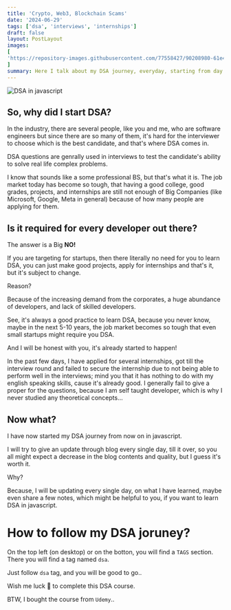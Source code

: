```yaml
---
title: 'Crypto, Web3, Blockchain Scams'
date: '2024-06-29'
tags: ['dsa', 'interviews', 'internships']
draft: false
layout: PostLayout
images:
[
'https://repository-images.githubusercontent.com/77558427/90208980-61e4-11e9-8451-7fc1d84edd95',
]
summary: Here I talk about my DSA journey, everyday, starting from day 1
---
```


![DSA in javascript](https://repository-images.githubusercontent.com/77558427/90208980-61e4-11e9-8451-7fc1d84edd95)

## So, why did I start DSA?

In the industry, there are several people, like you and me, who are software engineers but since there are so many of them, it's hard for the interviewer to choose which is the best candidate, and that's where DSA comes in.

DSA questions are genrally used in interviews to test the candidate's ability to solve real life complex problems.

I know that sounds like a some professional BS, but that's what it is. The job market today has become so tough, that having a good college, good grades, projects, and internships are still not enough of Big Companies (like Microsoft, Google, Meta in general) because of how many people are applying for them.

## Is it required for every developer out there?

The answer is a Big **NO!**

If you are targeting for startups, then there literally no need for you to learn DSA, you can just make good projects, apply for internships and that's it, but it's subject to change.

Reason?

Because of the increasing demand from the corporates, a huge abundance of developers, and lack of skilled developers.

See, it's always a good practice to learn DSA, because you never know, maybe in the next 5-10 years, the job market becomes so tough that even small startups might require you DSA.

And I will be honest with you, it's already started to happen!

In the past few days, I have applied for several internships, got till the interview round and failed to secure the internship due to not being able to perform well in the interviews; mind you that it has nothing to do with my english speaking skills, cause it's already good. I generally fail to give a proper for the questions, because I am self taught developer, which is why I never studied any theoretical concepts...

## Now what?

I have now started my DSA journey from now on in javascript.

I will try to give an update through blog every single day, till it over, so you all might expect a decrease in the blog contents and quality, but I guess it's worth it.

Why?

Because, I will be updating every single day, on what I have learned, maybe even share a few notes, which might be helpful to you, if you want to learn DSA in javascript.

# How to follow my DSA joruney?

On the top left (on desktop) or on the botton, you will find a `TAGS` section. There you will find a tag named `dsa`.

Just follow `dsa` tag, and you will be good to go..

Wish me luck 🤞 to complete this DSA course.

BTW, I bought the course from `Udemy`..
